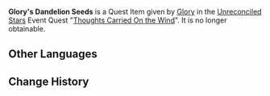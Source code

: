 {{Item Infobox
|id           = 100686
|image        = Item Dandelion Seed.png
|type         = Quest Items
|description  = [[Dandelion Seed]]s that contain [[Glory]]'s thoughts. The wind can probably carry these far, far away.
|source1      = Obtained during the quest [[Thoughts Carried On the Wind]]
}}
'''Glory's Dandelion Seeds''' is a Quest Item given by [[Glory]] in the [[Unreconciled Stars]] Event Quest "[[Thoughts Carried On the Wind]]". It is no longer obtainable.

==Other Languages==
{{Other Languages|default_hidden = 1
|en      = Glory's Dandelion Seeds
|zhs     = 葛罗丽的蒲公英籽
|zhs_rm  = Géluōlì de Púgōngyīng-zǐ
|zht     = 葛蘿麗的蒲公英籽
|zht_rm  = Géluōlì de Púgōngyīng-zǐ
|ja      = グローリーの蒲公英の種
|ja_rm   = Guroorii no Tanpopo no Tane{{Assumed}}
|ko      = 글로리의 민들레 씨앗
|ko_rm   = 
|es      = Semillas de diente de león de Glory
|fr      = Graines de pissenlit de Gloria
|ru      = Семена одуванчика Глории
|th      = Dandelion Seed ของ Glory
|th_rm   = Dandelion Seed khong Glory
|vi      = Hạt Bồ Công Anh Của Glory
|de      = Glorys Löwenzahnsamen
|id      = Dandelion Seed Glory
|pt      = Sementes de Dandelion de Glory
}}

==Change History==
{{Change History|1.1}}